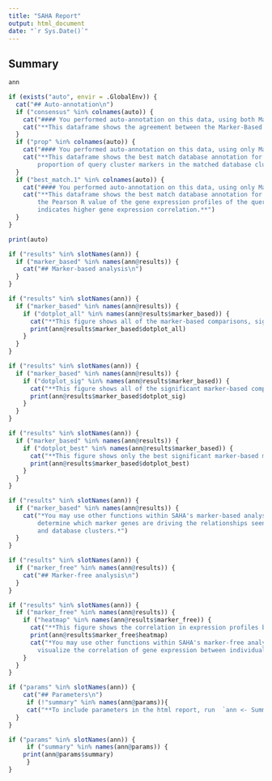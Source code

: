 ```yaml
---
title: "SAHA Report"
output: html_document
date: "`r Sys.Date()`"
---
```


## Summary

```r
ann
```





```r
if (exists("auto", envir = .GlobalEnv)) {
  cat("## Auto-annotation\n")
  if ("consensus" %in% colnames(auto)) {
    cat("#### You performed auto-annotation on this data, using both Marker-Based and Marker-Free analyses.\n")
    cat("**This dataframe shows the agreement between the Marker-Based and Marker-Free analyses.**")
  }
  if ("prop" %in% colnames(auto)) {
    cat("#### You performed auto-annotation on this data, using only Marker-Based analysis.\n")
    cat("**This dataframe shows the best match database annotation for each query cluster, where `prop` is the
        proportion of query cluster markers in the matched database cluster markers.**")
  }
  if ("best_match.1" %in% colnames(auto)) {
    cat("#### You performed auto-annotation on this data, using only Marker-Free analysis.\n")
    cat("**This dataframe shows the best match database annotation for each query cluster, where `best_match.1` is
        the Pearson R value of the gene expression profiles of the query and database clusters, and a higher value
        indicates higher gene expression correlation.**")
  }
}
```

```r
print(auto)
```





```r
if ("results" %in% slotNames(ann)) {
  if ("marker_based" %in% names(ann@results)) {
    cat("## Marker-based analysis\n")
  }
}
```

```r
if ("results" %in% slotNames(ann)) {
  if ("marker_based" %in% names(ann@results)) {
    if ("dotplot_all" %in% names(ann@results$marker_based)) {
      cat("**This figure shows all of the marker-based comparisons, significant or not.**\n")
      print(ann@results$marker_based$dotplot_all)
    }
  }
}
```

```r
if ("results" %in% slotNames(ann)) {
  if ("marker_based" %in% names(ann@results)) {
    if ("dotplot_sig" %in% names(ann@results$marker_based)) {
      cat("**This figure shows all of the significant marker-based comparisons.**\n")
      print(ann@results$marker_based$dotplot_sig)
    }
  }
}
```

```r
if ("results" %in% slotNames(ann)) {
  if ("marker_based" %in% names(ann@results)) {
    if ("dotplot_best" %in% names(ann@results$marker_based)) {
      cat("**This figure shows only the best significant marker-based match for each query cell type.**\n")
      print(ann@results$marker_based$dotplot_best)
    }
  }
}
```

```r
if ("results" %in% slotNames(ann)) {
  if ("marker_based" %in% names(ann@results)) {
    cat("*You may use other functions within SAHA's marker-based analysis, such as Investigate_MarkerBased(), to
        determine which marker genes are driving the relationships seen in the above graphs between individual query
        and database clusters.*")
  }
}
```





```r
if ("results" %in% slotNames(ann)) {
  if ("marker_free" %in% names(ann@results)) {
    cat("## Marker-free analysis\n")
  }
}
```

```r
if ("results" %in% slotNames(ann)) {
  if ("marker_free" %in% names(ann@results)) {
    if ("heatmap" %in% names(ann@results$marker_free)) {
      cat("**This figure shows the correlation in expression profiles between query and database cell types.**\n")
      print(ann@results$marker_free$heatmap)
      cat("*You may use other functions within SAHA's marker-free analysis, such as Investigate_MarkerFree(), to
        visualize the correlation of gene expression between individual query and database clusters.*")
    }
  }
}
```


```r
if ("params" %in% slotNames(ann)) {
    cat("## Parameters\n")
     if (!"summary" %in% names(ann@params)){
     cat("**To include parameters in the html report, run  `ann <- Summarize_Params(ann)` prior to Generate_SAHA_Report().**")
  }
}
```


```r
if ("params" %in% slotNames(ann)) {
     if ("summary" %in% names(ann@params)) {
    print(ann@params$summary)
     }
}
```


